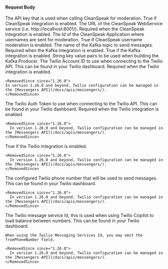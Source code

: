 
#### Request Body

<APIBlock>
  <APIField name="integration.cleanSpeakConfiguration.apiKey" type="String" optional>
    The API key that is used when calling CleanSpeak for moderation.
  </APIField>
  <APIField name="integration.cleanSpeakConfiguration.enabled" type="Boolean" optional defaults="false">
    True if CleanSpeak integration is enabled.
  </APIField>
  <APIField name="integration.cleanSpeakConfiguration.url" type="String" optional>
    The URL of the CleanSpeak WebService service (i.e. http://localhost:8001/). Required when the CleanSpeak integration is enabled.
  </APIField>
  <APIField name="integration.cleanSpeakConfiguration.usernameModeration.applicationId" type="UUID" optional>
    The Id of the CleanSpeak Application where usernames are sent for moderation.
  </APIField>
  <APIField name="integration.cleanSpeakConfiguration.usernameModeration.enabled" type="Boolean" optional defaults="false">
    True if CleanSpeak username moderation is enabled.
  </APIField>
  <APIField name="integration.kafka.defaultTopic" type="String" optional>
    The name of the Kafka topic to send messages. Required when the Kafka integration is enabled.
  </APIField>
  <APIField name="integration.kafka.enabled" type="Boolean" optional defaults="false">
    True if the Kafka integration is enabled.
  </APIField>
  <APIField name="integration.kafka.producer" type="Map<String, String>" optional>
    String key value pairs to be used when building the Kafka Producer.
  </APIField>
  <APIField name="integration.twilio.accountSID" type="String" optional deprecated>
    The Twilio Account ID to use when connecting to the Twilio API. This can be found in your Twilio dashboard. Required when the Twilio integration is enabled.

    <RemovedSince since="1.26.0">
    In version 1.26.0 and beyond, Twilio configuration can be managed in the [Messengers API](/docs/apis/messengers/).
    </RemovedSince>
</APIField>
  <APIField name="integration.twilio.authToken" type="String" optional deprecated>
    The Twilio Auth Token to use when connecting to the Twilio API. This can be found in your Twilio dashboard. Required when the Twilio integration is enabled.

    <RemovedSince since="1.26.0">
      In version 1.26.0 and beyond, Twilio configuration can be managed in the [Messengers API](/docs/apis/messengers/).
    </RemovedSince>
  </APIField>
  <APIField name="integration.twilio.enabled" type="Boolean" optional defaults="false" deprecated>
    True if the Twilio integration is enabled.

    <RemovedSince since="1.26.0">
      In version 1.26.0 and beyond, Twilio configuration can be managed in the [Messengers API](/docs/apis/messengers/).
    </RemovedSince>
  </APIField>
  <APIField name="integration.twilio.fromPhoneNumber" type="String" optional deprecated>
    The configured Twilio phone number that will be used to send messages. This can be found in your Twilio dashboard.

    <RemovedSince since="1.26.0">
      In version 1.26.0 and beyond, Twilio configuration can be managed in the [Messengers API](/docs/apis/messengers/).
    </RemovedSince>
  </APIField>
  <APIField name="integration.twilio.messagingServiceSid" type="String" optional deprecated>
    The Twilio message service Id, this is used when using Twilio Copilot to load balance between numbers. This can be found in your Twilio dashboard.

    When using the Twilio Messaging Services Id, you may omit the fromPhoneNumber field.

    <RemovedSince since="1.26.0">
      In version 1.26.0 and beyond, Twilio configuration can be managed in the [Messengers API](/docs/apis/messengers/).
    </RemovedSince>
  </APIField>
</APIBlock>

<JSON title="Example Request JSON" src="integrations/request.json" />
